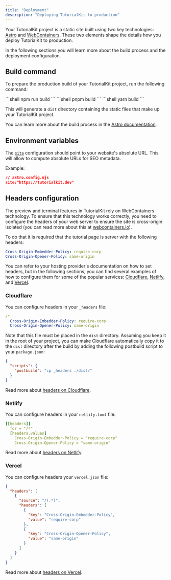 ```yaml
---
title: "Deployment"
description: "Deploying TutorialKit to production"
---
```


Your TutorialKit project is a static site built using two key technologies: [Astro](https://astro.build/) and [WebContainers](https://webcontainers.io/). These two elements shape the details how you deploy TutorialKit to production.

In the following sections you will learn more about the build process and the deployment configuration.

## Build command

To prepare the production build of your TutorialKit project, run the following command:

<PackageManagerTabs>
  <Fragment slot="npm">
  ```shell
  npm run build
  ```
  </Fragment>
  <Fragment slot="pnpm">
  ```shell
  pnpm build
  ```
  </Fragment>
  <Fragment slot="yarn">
  ```shell
  yarn build
  ```
  </Fragment>
</PackageManagerTabs>

This will generate a `dist` directory containing the static files that make up your TutorialKit project.

You can learn more about the build process in the [Astro documentation](https://docs.astro.build/en/reference/cli-reference/#astro-build).

## Environment variables

The [`site`](https://docs.astro.build/fr/reference/configuration-reference/#site) configuration should point to your website's absolute URL.
This will allow to compute absolute URLs for SEO metadata.

Example:
```json
// astro.config.mjs
site:"https://tutorialkit.dev"
```

## Headers configuration

The preview and terminal features in TutorialKit rely on WebContainers technology. To ensure that this technology works correctly, you need to configure the headers of your web server to ensure the site is cross-origin isolated (you can read more about this at [webcontainers.io](https://webcontainers.io/guides/configuring-headers)).

To do that it is required that the tutorial page is server with the following headers:

```yaml
Cross-Origin-Embedder-Policy: require-corp
Cross-Origin-Opener-Policy: same-origin
```

You can refer to your hosting provider's documentation on how to set headers, but in the following sections, you can find several examples of how to configure them for some of the popular services: [Cloudflare](#cloudflare), [Netlify](#netlify), and [Vercel](#vercel).

### Cloudflare

You can configure headers in your `_headers` file:

```yaml [_headers]
/*
  Cross-Origin-Embedder-Policy: require-corp
  Cross-Origin-Opener-Policy: same-origin
```

Note that this file must be placed in the `dist` directory. Assuming you keep it in the root of your project, you can make Cloudflare automatically copy it to the `dist` directory after the build by adding the following postbuild script to your `package.json`:

```json [package.json]
{
  "scripts": {
    "postbuild": "cp _headers ./dist/"
  }
}
```

Read more about [headers on Cloudflare](https://developers.cloudflare.com/pages/platform/headers).

### Netlify

You can configure headers in your `netlify.toml` file:

```yaml [netlify.toml]
[[headers]]
  for = "/*"
  [headers.values]
    Cross-Origin-Embedder-Policy = "require-corp"
    Cross-Origin-Opener-Policy = "same-origin"
```

Read more about [headers on Netlify](https://docs.netlify.com/routing/headers/).

### Vercel

You can configure headers your `vercel.json` file:

```json [vercel.json]
{
  "headers": [
    {
      "source": "/(.*)",
      "headers": [
        {
          "key": "Cross-Origin-Embedder-Policy",
          "value": "require-corp"
        },
        {
          "key": "Cross-Origin-Opener-Policy",
          "value": "same-origin"
        }
      ]
    }
  ]
}
```

Read more about [headers on Vercel](https://vercel.com/docs/concepts/projects/project-configuration#headers).
